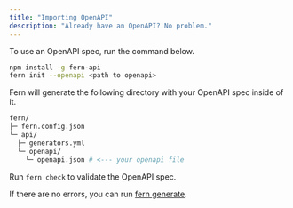 ```yaml
---
title: "Importing OpenAPI"
description: "Already have an OpenAPI? No problem."
---
```


To use an OpenAPI spec, run the command below.

```bash
npm install -g fern-api
fern init --openapi <path to openapi>
```

Fern will generate the following directory with your OpenAPI spec inside of it.

```bash
fern/
├─ fern.config.json
└─ api/
  ├─ generators.yml
  └─ openapi/
    └─ openapi.json # <--- your openapi file
```

Run `fern check` to validate the OpenAPI spec.

If there are no errors, you can run [fern generate](../compiler/generate).
